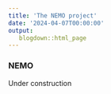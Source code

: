 ```yaml
---
title: 'The NEMO project'
date: '2024-04-07T00:00:00'
output: 
   blogdown::html_page
---
```



### NEMO

Under construction
